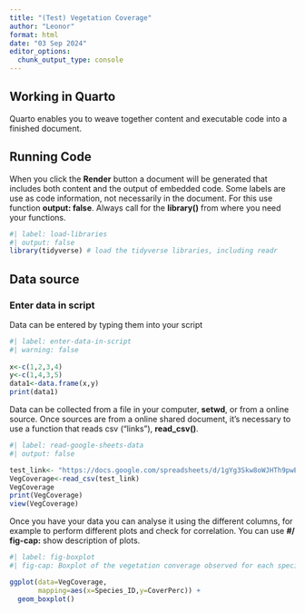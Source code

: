 ```yaml
---
title: "(Test) Vegetation Coverage"
author: "Leonor"
format: html
date: "03 Sep 2024"
editor_options: 
  chunk_output_type: console
---
```


## Working in Quarto

Quarto enables you to weave together content and executable code into a finished document.

## Running Code

When you click the **Render** button a document will be generated that includes both content and the output of embedded code.
Some labels are use as code information, not necessarily in the document. For this use function **output: false**.
Always call for the **library()** from where you need your functions.

```r
#| label: load-libraries
#| output: false
library(tidyverse) # load the tidyverse libraries, including readr
```

## Data source

### Enter data in script 

Data can be entered by typing them into your script
```r
#| label: enter-data-in-script
#| warning: false
 
x<-c(1,2,3,4)
y<-c(1,4,3,5)
data1<-data.frame(x,y)
print(data1)

```

Data can be collected from a file in your computer, **setwd**, or from a online source. Once sources are from a online shared document, it's necessary to use a function that reads csv ("links"), **read_csv()**.

```r
#| label: read-google-sheets-data
#| output: false

test_link<- "https://docs.google.com/spreadsheets/d/1gYg3Skw8oWJHTh9pwEXbUP_tddFZNxu3l8ZE7TkMCCo/pub?gid=1669069809&single=true&output=csv"
VegCoverage<-read_csv(test_link)
VegCoverage
print(VegCoverage)
view(VegCoverage)

```


Once you have your data you can analyse it using the different columns, for example to perform different plots and check for correlation.
You can use **#/ fig-cap:** show description of plots.

```r
#| label: fig-boxplot
#| fig-cap: Boxplot of the vegetation converage observed for each species. 

ggplot(data=VegCoverage, 
       mapping=aes(x=Species_ID,y=CoverPerc)) +
  geom_boxplot()
```
